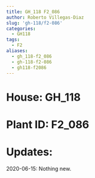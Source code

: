 ```yaml
---
title: GH_118 F2_086
author: Roberto Villegas-Diaz
slug: 'gh-118/f2-086'
categories:
  - GH118
tags:
  - F2
aliases:
  - gh_118-f2_086
  - gh-118-f2-086
  - gh118-f2086
---
```


# **House**: GH_118
# **Plant ID**: F2_086
# **Updates**: 
2020-06-15: Nothing new.
